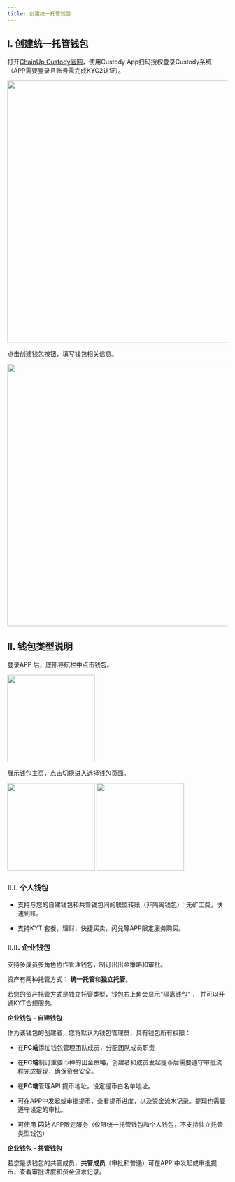 ```yaml
---
title: 创建统一托管钱包
---
```


## I. 创建统一托管钱包

打开[ChainUp Custody官网](https://custody.chainup.com/zh-CN/login)，使用Custody App扫码授权登录Custody系统（APP需要登录且账号需完成KYC2认证）。

<div className="w-full flex items-center justify-center">
    <img src="/en-us/images/quickstart/login-custody_cn.png" width="600"/>
</div>

点击创建钱包按钮，填写钱包相关信息。

<div className="w-full flex items-center justify-center">
    <img src="/en-us/images/quickstart/login-custody2_cn.png" width="600"/>
</div>

## II. 钱包类型说明

登录APP 后，底部导航栏中点击钱包。

<div className="w-full flex items-center justify-center">
    <img src="/en-us/images/quickstart/login2_cn.png" width="200"/>
</div>

展示钱包主页，点击切换进入选择钱包页面。

<div className="w-full flex items-center justify-center">
    <CardGroup cols={2}>
        <img src="/en-us/images/quickstart/login-wallet1_cn.png" width="200"/>
        <img src="/en-us/images/quickstart/login-wallet2_cn.png" width="200"/>
    </CardGroup>
</div>


### II.I. 个人钱包

* 支持与您的自建钱包和共管钱包间的联盟转账（非隔离钱包）：无矿工费，快速到账。

* 支持KYT 套餐，理财，快捷买卖，闪兑等APP限定服务购买。



### II.II. 企业钱包

支持多成员多角色协作管理钱包，制订出出金策略和审批。

资产有两种托管方式： **统一托管**和**独立托管**。

若您的资产托管方式是独立托管类型，钱包右上角会显示"隔离钱包" ， 并可以开通KYT合规服务。



**企业钱包 - 自建钱包**

作为该钱包的创建者，您将默认为钱包管理员，具有钱包所有权限：

* 在**PC端**添加钱包管理团队成员，分配团队成员职责

* 在**PC端**制订重要币种的出金策略，创建者和成员发起提币后需要遵守审批流程完成提现，确保资金安全。

* 在**PC端**管理API 提币地址，设定提币白名单地址。

* 可在APP中发起或审批提币，查看提币进度，以及资金流水记录。提现也需要遵守设定的审批。

* 可使用 **闪兑** APP限定服务（仅限统一托管钱包和个人钱包，不支持独立托管类型钱包）



**企业钱包 - 共管钱包**

若您是该钱包的共管成员，**共管成员**（审批和普通）可在APP 中发起或审批提币，查看审批进度和资金流水记录。